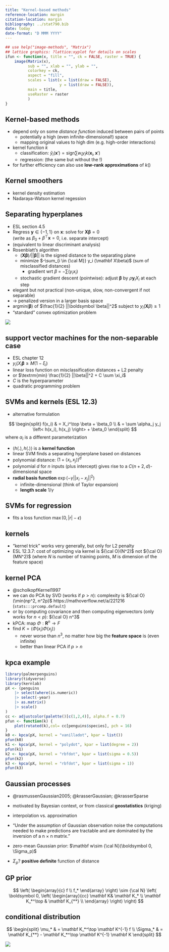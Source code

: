 ```yaml
---
title: "Kernel-based methods"
reference-location: margin
citation-location: margin
bibliography: ../stat790.bib
date: today
date-format: "D MMM YYYY"
---
```


\newcommand{\A}{\mathbf A}
\newcommand{\B}{\mathbf B}
\newcommand{\D}{\mathbf D}
\newcommand{\GGamma}{\boldsymbol \Gamma}
\newcommand{\G}{\mathbf G}
\newcommand{\HH}{\mathbf H}
\newcommand{\I}{\mathbf I}
\newcommand{\K}{\mathbf K}
\newcommand{\N}{\mathbf N}
\newcommand{\Q}{\mathbf Q}
\newcommand{\R}{\mathbf R}
\newcommand{\bS}{\mathbf S}
\newcommand{\U}{\mathbf U}
\newcommand{\V}{\mathbf V}
\newcommand{\W}{\mathbf W}
\newcommand{\X}{\mathbf X}
\newcommand{\Y}{\mathbf Y}
\newcommand{\Z}{\mathbf Z}
\newcommand{\bbeta}{\boldsymbol \beta}
\newcommand{\bzero}{\boldsymbol 0}
\newcommand{\eeta}{\boldsymbol \eta}
\newcommand{\OOmega}{\boldsymbol \Omega}
\newcommand{\hatmat}{\mathbf H}
\newcommand{\grad}{\mathbf g}
\newcommand{\p}{\mathbf p}
\newcommand{\uu}{\mathbf u}
\newcommand{\w}{\mathbf w}
\newcommand{\x}{\mathbf x}
\newcommand{\y}{\mathbf y}
\newcommand{\z}{\mathbf z}
\newcommand{\kron}{\bigotimes}

<!-- typically renders in docs/ dir  -->

```r
## use help("image-methods", "Matrix")
## lattice graphics: ?lattice:xyplot for details on scales
ifun <- function(x, title = "", ck = FALSE, raster = TRUE) {
    image(Matrix(x),
          sub = "", xlab = "", ylab = "",
          colorkey = ck,
          aspect = "fill",
          scales = list(x = list(draw = FALSE),
                        y = list(draw = FALSE)),
          main = title,
          useRaster = raster
          )
}
```

## Kernel-based methods

* depend only on some *distance function* induced between pairs of points 
   * potentially a high (even infinite-dimensional!) space
   * mapping original values to high dim (e.g. high-order interactions)
* kernel function $k$
   * classification: $\hat y_i(\x') = \textrm{sign} \sum w_i y_i k(\x_i, \x')$
   * regression: (the same but without the \textrm{sign()}!)
* for further efficiency can also use **low-rank approximations** of $k()$

## Kernel smoothers

* kernel density estimation
* Nadaraya-Watson kernel regession

## Separating hyperplanes

* ESL section 4.5
* Regress $\y \in \{-1, 1\}$ on $\x$: solve for $\X \bbeta = 0$  
(write as $\beta_0 + \beta^\top \x = 0$, i.e. separate intercept)
* (equivalent to linear discriminant analysis)
* Rosenblatt's algorithm  
   * $(\X \bbeta)/||\bbeta||$ is the signed distance to the separating plane
   * minimize $-\sum_{i \in {\cal M}} y_i (\X \beta)$ (sum of misclassified distances)
	 * gradient wrt $\beta$ = $-\sum (y_i x_i)$
   * stochastic gradient descent (pointwise): adjust $\bbeta$ by $\rho \y_i X_i$ at each step
* elegant but not practical (non-unique, slow, non-convergent if not separable)
* $\to$ penalized version in a larger basis space
* $\textrm{argmin}(\bbeta)$ of $\frac{1}{2} ||\bbeta||^2$ subject to $y_i (\X \beta) \ge 1$
* "standard" convex optimization problem

![](../pix/sep_hyperplane.png)

   
## support vector machines for the non-separable case

* ESL chapter 12
* $y_i (X_i \bbeta \ge M(1-\xi_i)$
* linear loss function on misclassification distances + L2 penalty
* or $\textrm{min} \frac{1}{2} ||\beta||^2 + C \sum \xi_i$
* $C$ is the hyperparameter
* quadratic programming problem

[](../pix/nonsep_hyper.png)

## SVMs and kernels (ESL 12.3)

* alternative formulation

$$
\begin{split}
f(x_i) & = X_i^\top \beta + \beta_0 \\
 & = \sum \alpha_j y_j \left< h(x_i), h(x_j) \right> + \beta_0
\end{split}
$$
where $\alpha_i$ is a different parameterization

* $\left<h(.), h(.) \right>$ is a **kernel function**
* linear SVM finds a separating hyperplane based on distances
* polynomial distance: $(1 + \left<x_i, x_j \right>)^d$
* polynomial $d$ for $n$ inputs (plus intercept) gives rise to a $C(n+2,d)$-dimensional space
* **radial basis function** $\exp\left(-\gamma ||x_i-x_j||^2\right)$
  * infinite-dimensional (think of Taylor expansion)
  * **length scale** $1/\gamma$
  
## SVMs for regression

* fits a loss function $\max(0, |r|-\epsilon)$

## kernels

* "kernel trick" works very generally, but only for L2 penalty
* ESL 12.3.7: cost of optimizing via kernel is ${\cal O}(N^2)$ 
not ${\cal O}(MN^2)$ (where $N$ is number of training points, $M$ is dimension of the feature space)

## kernel PCA

* @scholkopfKernel1997
* we can do PCA by SVD (works if $p > n$): complexity is ${\cal O}(\min(np^2, n^2p)$ https://mathoverflow.net/a/221216 (`stats:::prcomp.default`)
* or by computing covariance and then computing eigenvectors (only works for $n<p$): ${\cal O} n^3$
* kPCA: map $\Phi: \R^n \to F$
* find $K = \left\langle \Phi(x_i) \Phi(x_j) \right\rangle$
   * never worse than $n^3$, no matter how big the **feature space** is (even infinite)
   * better than linear PCA if $p>n$

## kpca example

```r
library(palmerpenguins)
library(tidyverse)
library(kernlab)
pX <- (penguins
    |> select(where(is.numeric))
    |> select(-year)
    |> as.matrix()
    |> scale()
)
cc <- adjustcolor(palette()[c(1,2,4)], alpha.f = 0.7)
pfun <- function(k) {
    plot(rotated(k),col= cc[penguins$species], pch = 16)
}
k0 <- kpca(pX, kernel = "vanilladot", kpar = list())
pfun(k0)
k1 <- kpca(pX, kernel = "polydot", kpar = list(degree = 2))
pfun(k1)
k2 <- kpca(pX, kernel = "rbfdot", kpar = list(sigma = 0.5))
pfun(k2)
k3 <- kpca(pX, kernel = "rbfdot", kpar = list(sigma = 1))
pfun(k3)
```

## Gaussian processes

* @rasmussenGaussian2005; @krasserGaussian; @krasserSparse
* motivated by Bayesian context, or from classical **geostatistics** (kriging)
* interpolation vs. approximation

* "Under the assumption of Gaussian observation noise the computations needed to make predictions are tractable and are dominated by the inversion of a n × n matrix."

* zero-mean Gaussian prior: $\w \sim {\cal N}(\bzero, \Sigma_p)$
* $\Sigma_p$? **positive definite** function of distance

## GP prior

$$
\left(
\begin{array}{c}
f \\ f_*
\end{array}
\right)
\sim
{\cal N}
\left(
\bzero,
\left(
\begin{array}{cc}
\K & \K_* \\
\K_*^\top & \K_{**} \\
\end{array}
\right)
\right)
$$

## conditional distribution

$$
\begin{split}
\mu_* & = \K_*^\top \K^{-1} f \\
\Sigma_* & = \K_{**} - \K_*^\top \K^{-1} \K
\end{split}
$$

![](../pix/gauss_proc1.png)
